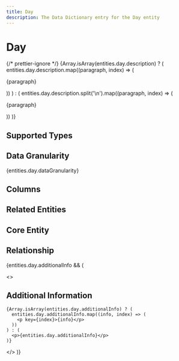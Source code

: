 ```yaml
---
title: Day
description: The Data Dictionary entry for the Day entity
---
```



# Day

{/* prettier-ignore */}
{Array.isArray(entities.day.description) ? (
  entities.day.description.map((paragraph, index) => (
    <p key={index}>{paragraph}</p>
))
) : (
entities.day.description.split('\n').map((paragraph, index) => (

<p key={index}>{paragraph}</p>
)) )}

## Supported Types

<SupportedTypesTable supportedTypes={entities.day.supportedTypes} />

## Data Granularity

{entities.day.dataGranularity}

## Columns

<ColumnsTable columns={entities.day.columns} />

## Related Entities

<RelatedEntitiesList relatedEntities={entities.day.relatedEntities} />

## Core Entity

<CoreEntityTable coreEntities={entities.day.coreEntity} />

## Relationship

<RelationshipTable
  relationship={entities.day.relationship}
/>

{entities.day.additionalInfo && (

  <>
    <h2>Additional Information</h2>

    {Array.isArray(entities.day.additionalInfo) ? (
      entities.day.additionalInfo.map((info, index) => (
        <p key={index}>{info}</p>
      ))
    ) : (
      <p>{entities.day.additionalInfo}</p>
    )}

  </>
)}
